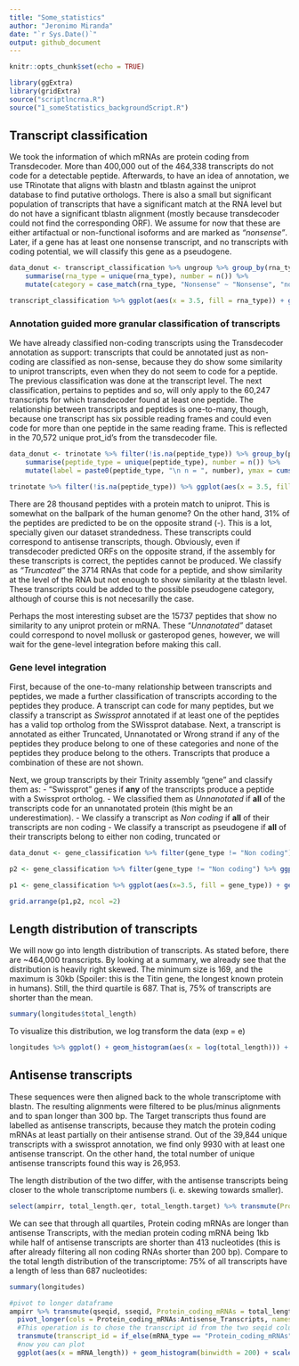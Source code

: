```yaml
---
title: "Some_statistics"
author: "Jeronimo Miranda"
date: "`r Sys.Date()`"
output: github_document
---
```


```r
knitr::opts_chunk$set(echo = TRUE)
```

```r
library(ggExtra)
library(gridExtra)
source("scriptlncrna.R")
source("1_someStatistics_backgroundScript.R")
```

## Transcript classification
We took the information of which mRNAs are protein coding from Transdecoder. More than 400,000 out of the 464,338 transcripts do not code for a detectable peptide. Afterwards, to have an idea of annotation, we use TRinotate that aligns with blastn and tblastn against the uniprot database to find putative orthologs. There is also a small but significant population of transcripts that have a significant match at the RNA level but do not have a significant tblastn alignment (mostly because transdecoder could not find the corresponding ORF). We assume for now that these are either artifactual or non-functional isoforms and are marked as *"nonsense"*. Later, if a gene has at least one nonsense transcript, and no transcripts with coding potential, we will classify this gene as a pseudogene.

```r
data_donut <- transcript_classification %>% ungroup %>% group_by(rna_type) %>%
    summarise(rna_type = unique(rna_type), number = n()) %>%
    mutate(category = case_match(rna_type, "Nonsense" ~ "Nonsense", "nonCoding" ~ "Non coding", .default = "Peptide"), label = paste0(category, "\n n = ", number), ymax = cumsum(number), ymin = lag(ymax, default = 0))

transcript_classification %>% ggplot(aes(x = 3.5, fill = rna_type)) + geom_bar() + xlim(c(2,4)) + geom_label(y = c(60000, 12500, 200000), data = data_donut, x =4.1, aes(label = label)) + theme_void() + coord_polar(theta = "y") + theme(legend.position = "none") + labs(title = "The vast majority of transcripts do not code for peptides")

```

### Annotation guided more granular classification of transcripts

We have already classified non-coding transcripts using the Transdecoder annotation as support: transcripts that could be annotated just as non-coding are classified as non-sense, because they do show some similarity to uniprot transcripts, even when they do not seem to code for a peptide. The previous classification was done at the transcript level. The next classification, pertains to peptides and so, will only apply to the 60,247 transcripts for which transdecoder found at least one peptide. The relationship between transcripts and peptides is one-to-many, though, because one transcript has six possible reading frames and could even code for more than one peptide in the same reading frame. This is reflected in the 70,572 unique prot_id's from the transdecoder file.

```r
data_donut <- trinotate %>% filter(!is.na(peptide_type)) %>% group_by(peptide_type) %>%
    summarise(peptide_type = unique(peptide_type), number = n()) %>%
    mutate(label = paste0(peptide_type, "\n n = ", number), ymax = cumsum(number), ymin = lag(ymax, default = 0))

trinotate %>% filter(!is.na(peptide_type)) %>% ggplot(aes(x = 3.5, fill = peptide_type)) + geom_bar(position = position_stack(reverse = TRUE)) + coord_polar(theta = "y") + xlim(c(2,4)) + theme_void() + geom_label(data=data_donut, aes(y = (ymax + ymin)/2, x = 3.5, label = label)) + theme(legend.position = "null") + labs(title = "Sizeable fractions of peptides on the wrong strand and \n peptides not present in uniprot", subtitle = "Peptide-wise classification of the ORFs predicted by transdecoder")
```

There are 28 thousand peptides with a protein match to uniprot. This is somewhat on the ballpark of the human genome? On the other hand, 31% of the peptides are predicted to be on the opposite strand (-). This is a lot, specially given our dataset strandedness. These transcripts could correspond to antisense transcripts, though. Obviously, even if transdecoder predicted ORFs on the opposite strand, if the assembly for these transcripts is correct, the peptides cannot be produced. We classify as *"Truncated"* the 3714 RNAs that code for a peptide, and show similarity at the level of the RNA but not enough to show similarity at the tblastn level. These transcripts could be added to the possible pseudogene category, although of course this is not necesarilly the case. 

Perhaps the most interesting subset are the 15737 peptides that show no similarity to any uniprot protein or mRNA. These *"Unnanotated"* dataset could correspond to novel mollusk or gasteropod genes, however, we will wait for the gene-level integration before making this call.

### Gene level integration

First, because of the one-to-many relationship between transcripts and peptides, we made a further classification of transcripts according to the peptides they produce. A transcript can code for many peptides, but we classify a transcript as *Swissprot* annotated if at least one of the peptides has a valid top ortholog from the SWissprot database. Next, a transcript is annotated as either Truncated, Unnanotated or Wrong strand if any of the peptides they produce belong to one of these categories and none of the peptides they produce belong to the others. Transcripts that produce a combination of these are not shown.

Next, we group transcripts by their Trinity assembly "gene" and classify them as:
- "Swissprot" genes if **any** of the transcripts produce a peptide with a Swissprot ortholog.
- We classified them as *Unnanotated* if **all** of the transcripts code for an unnanotated protein (this might be an underestimation).
- We classify a transcript as *Non coding* if **all** of their transcripts are non coding
- We classify a transcript as pseudogene if **all** of their transcripts belong to either non coding, truncated or 

```r
data_donut <- gene_classification %>% filter(gene_type != "Non coding") %>% group_by(gene_type) %>%  summarise(type = unique(gene_type), number = n()) %>% mutate(label = paste0(gene_type, "\n n = ", number), ymax = cumsum(number), ymin = lag(ymax, default = 0))

p2 <- gene_classification %>% filter(gene_type != "Non coding") %>% ggplot(aes(x=3.5, fill = gene_type)) + geom_bar(position = position_stack(reverse = T)) + coord_polar(theta = "y") + xlim(c(2,4)) + theme_void() + labs(title = "Putative pseudogenes and unnanotated novel ORFs") + geom_label(data = data_donut, x =4.1, aes(y = (ymax + ymin)/2, label = label)) + theme_void() + coord_polar(theta = "y") + theme(legend.position = "none")

p1 <- gene_classification %>% ggplot(aes(x=3.5, fill = gene_type)) + geom_bar() + coord_polar(theta = "y") + xlim(c(2,4)) + theme_void() + labs(title = "Most genes produce only Non coding transcripts", caption = "Total of 357,706 trinotate \"genes\"")

grid.arrange(p1,p2, ncol =2)
```


## Length distribution of transcripts

We will now go into length distribution of transcripts. As stated before, there are ~464,000 transcripts. By looking at a summary, we already see that the distribution is heavily right skewed. The minimum size is 169, and the maximum is 30kb (Spoiler: this is the Titin gene, the longest known protein in humans). Still, the third quartile is 687. That is, 75% of transcripts are shorter than the mean.

```r
summary(longitudes$total_length)
```

To visualize this distribution, we log transform the data (exp = e)

```r
longitudes %>% ggplot() + geom_histogram(aes(x = log(total_length))) + theme_bw() + labs(x = "log(transcript length) [nucleotides]", title = "The distribution of transcript length is heavily righ skewed", subtitle = "Histogram of log transformed transfript length")
```




## Antisense transcripts


These sequences were then aligned back to the whole transcriptome with blastn. The resulting alignments were filtered to be plus/minus alignments and to span longer than 300 bp. The Target transcripts thus found are labelled as antisense transcripts, because they match the protein coding mRNAs at least partially on their antisense strand. Out of the 39,844 unique transcripts with a swissprot annotation, we find only 9930 with at least one antisense transcript. On the other hand, the total number of unique antisense transcripts found this way is 26,953.


The length distribution of the two differ, with the antisense transcripts being closer to the whole transcriptome numbers (i. e. skewing towards smaller). 

```r
select(ampirr, total_length.qer, total_length.target) %>% transmute(Protein_coding_mRNAs = total_length.qer, Antisense_Transcripts = total_length.target) %>% summary()
```
We can see that through all quartiles, Protein coding mRNAs are longer than antisense Transcripts, with the median protein coding mRNA being 1kb while half of antisense transcripts are shorter than 413 nucleotides (this is after already filtering all non coding RNAs shorter than 200 bp). Compare to the total length distribution of the transcriptome: 75% of all transcripts have a length of less than 687 nucleotides:

```r
summary(longitudes)
```



```r
#pivot to longer dataframe
ampirr %>% transmute(qseqid, sseqid, Protein_coding_mRNAs = total_length.qer, Antisense_Transcripts = total_length.target) %>% 
  pivot_longer(cols = Protein_coding_mRNAs:Antisense_Transcripts, names_to = "mRNA_type", values_to = "mRNA_length") %>% 
  #This operation is to chose the transcript id from the two seqid columns
  transmute(transcript_id = if_else(mRNA_type == "Protein_coding_mRNAs", qseqid, sseqid), mRNA_type, mRNA_length) %>% unique() %>% 
  #now you can plot
  ggplot(aes(x = mRNA_length)) + geom_histogram(binwidth = 200) + scale_x_continuous(n.breaks = 10) + xlim(c(0,16500)) + theme_bw() + facet_wrap(~mRNA_type, nrow = 2, scales = "free_y") + labs(x = "mRNA length [nucleotides]", title = "Antisense transcripts are generally shorter than their targets, but more numerous", subtitle = "Histogram distribution of transcript length")

```




